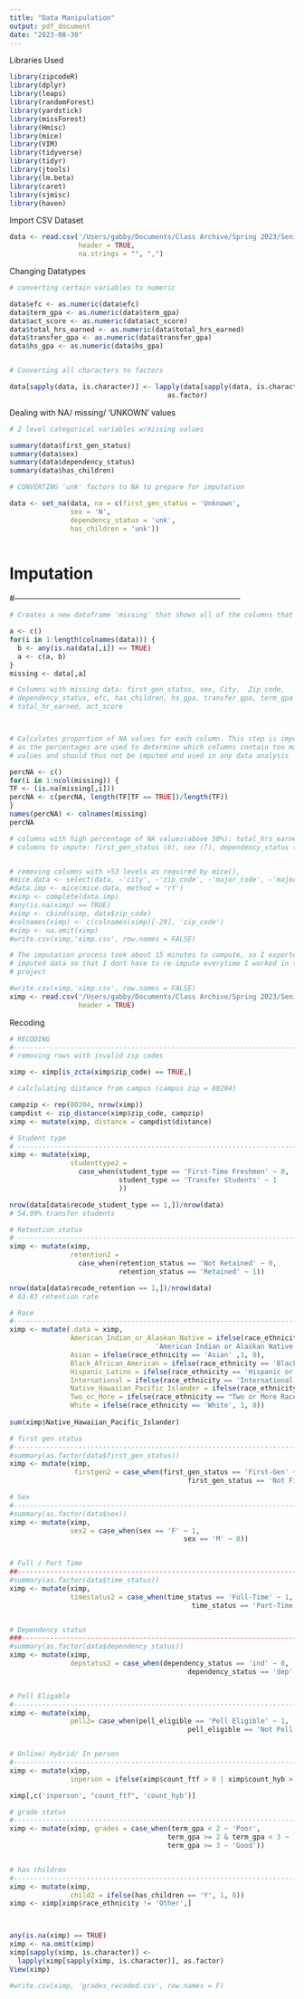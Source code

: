 ```yaml
---
title: "Data Manipulation"
output: pdf_document
date: "2023-08-30"
---
```



Libraries Used
```r
library(zipcodeR)
library(dplyr)
library(leaps)
library(randomForest)
library(yardstick)
library(missForest)
library(Hmisc)
library(mice)
library(VIM)
library(tidyverse)
library(tidyr)
library(jtools)
library(lm.beta)
library(caret)
library(sjmisc)
library(haven)
```


Import CSV Dataset
```r
data <- read.csv('/Users/gabby/Documents/Class Archive/Spring 2023/Senior Project/Senior_Stats_data.csv',
                 header = TRUE,
                 na.strings = "", ",")


```


Changing Datatypes
```r

# converting certain variables to numeric

data$efc <- as.numeric(data$efc)
data$term_gpa <- as.numeric(data$term_gpa)
data$act_score <- as.numeric(data$act_score)
data$total_hrs_earned <- as.numeric(data$total_hrs_earned)
data$transfer_gpa <- as.numeric(data$transfer_gpa)
data$hs_gpa <- as.numeric(data$hs_gpa)


# Converting all characters to factors

data[sapply(data, is.character)] <- lapply(data[sapply(data, is.character)], 
                                       as.factor)
```


Dealing with NA/ missing/ 'UNKOWN' values
```r
# 2 level categorical variables w/missing values

summary(data$first_gen_status)
summary(data$sex)
summary(data$dependency_status)
summary(data$has_children)

# CONVERTING 'unk' factors to NA to prepare for imputation

data <- set_na(data, na = c(first_gen_status = 'Unknown',
               sex = 'N',
               dependency_status = 'unk',
               has_children = 'unk'))
  
```

# Imputation
#--------------------------------------------------------------------------------------
```r

# Creates a new dataframe 'missing' that shows all of the columns that contain NA values

a <- c()
for(i in 1:length(colnames(data))) {
  b <- any(is.na(data[,i]) == TRUE)
  a <- c(a, b)
}
missing <- data[,a]

# Columns with missing data: first_gen_status, sex, City,  Zip_code, 
# dependency_status, efc, has_children, hs_gpa, transfer_gpa, term_gpa
# total_hr_earned, act_score



# Calculates proportion of NA values for each column. This step is important
# as the percentages are used to determine which columns contain too many NA
# values and should thus not be imputed and used in any data analysis

percNA <- c()
for(i in 1:ncol(missing)) {
TF <- (is.na(missing[,i]))
percNA <- c(percNA, length(TF[TF == TRUE])/length(TF))
}
names(percNA) <- colnames(missing)
percNA

# columns with high percentage of NA values(above 50%): total_hrs_earned, and act_score
# colomns to impute: first_gen_status (6), sex (7), dependency_status (17), efc(20), has_children(21)


# removing columns with >53 levels as required by mice(), 
#mice.data <- select(data, -'city', -'zip_code', -'major_code', -'major_desc')
#data.imp <- mice(mice.data, method = 'rf')
#ximp <- complete(data.imp)
#any(is.na(ximp) == TRUE)
#ximp <- cbind(ximp, data$zip_code)
#colnames(ximp) <- c(colnames(ximp)[-29], 'zip_code')
#ximp <- na.omit(ximp)
#write.csv(ximp,'ximp.csv', row.names = FALSE)

# The imputation process took about 15 minutes to compute, so I exported the 
# imputed data so that I dont have to re-impute everytime I worked in this
# project

#write.csv(ximp,'ximp.csv', row.names = FALSE)
ximp <- read.csv('/Users/gabby/Documents/Class Archive/Spring 2023/Senior Project/ximp.csv',
                 header = TRUE)

```


Recoding
```r

# RECODING
#-------------------------------------------------------------------------------
# removing rows with invalid zip codes

ximp <- ximp[is_zcta(ximp$zip_code) == TRUE,]

# calclulating distance from campus (campus zip = 80204)

campzip <- rep(80204, nrow(ximp))
campdist <- zip_distance(ximp$zip_code, campzip)
ximp <- mutate(ximp, distance = campdist$distance)

# Student type
# ------------------------------------------------------------------------------
ximp <- mutate(ximp,
               studenttype2 =
                 case_when(student_type == 'First-Time Freshmen' ~ 0,
                           student_type == 'Transfer Students' ~ 1
                           ))

nrow(data[data$recode_student_type == 1,])/nrow(data)
# 54.99% transfer students

# Retention status
# ------------------------------------------------------------------------------
ximp <- mutate(ximp,
               retention2 =
                 case_when(retention_status == 'Not Retained' ~ 0,
                           retention_status == 'Retained' ~ 1))

nrow(data[data$recode_retention == 1,])/nrow(data)
# 63.83 retention rate

# Race
#------------------------------------------------------------------------------
ximp <- mutate(.data = ximp,
               American_Indian_or_Alaskan_Native = ifelse(race_ethnicity == 
                                    'American Indian or Alaskan Native', 1, 0),
               Asian = ifelse(race_ethnicity == 'Asian' ,1, 0),
               Black_African_American = ifelse(race_ethnicity == 'Black or African American', 1, 0),
               Hispanic_Latino = ifelse(race_ethnicity == 'Hispanic or Latino', 1, 0),
               International = ifelse(race_ethnicity == 'International Students' , 1, 0),
               Native_Hawaiian_Pacific_Islander = ifelse(race_ethnicity == 'Native Hawaiian or Pacific Islander' , 1, 0),
               Two_or_More = ifelse(race_ethnicity == "Two or More Races" , 1, 0),
               White = ifelse(race_ethnicity == 'White', 1, 0))
 
sum(ximp$Native_Hawaiian_Pacific_Islander)

# first gen status
#------------------------------------------------------------------------------
#summary(as.factor(data$first_gen_status))
ximp <- mutate(ximp,
                firstgen2 = case_when(first_gen_status == 'First-Gen' ~ 1,
                                            first_gen_status == 'Not First-Gen' ~ 0))

# Sex
#------------------------------------------------------------------------------
#summary(as.factor(data$sex))
ximp <- mutate(ximp,
               sex2 = case_when(sex == 'F' ~ 1,
                                           sex == 'M' ~ 0))


# Full / Part Time
##------------------------------------------------------------------------------
#summary(as.factor(data$time_status))
ximp <- mutate(ximp,
               timestatus2 = case_when(time_status == 'Full-Time' ~ 1,
                                             time_status == 'Part-Time' ~ 0))


# Dependency status
###------------------------------------------------------------------------------
#summary(as.factor(data$dependency_status))
ximp <- mutate(ximp,
               depstatus2 = case_when(dependency_status == 'ind' ~ 0,
                                            dependency_status == 'dep' ~ 1))


# Pell Eligable
#------------------------------------------------------------------------------
ximp <- mutate(ximp,
               pell2= case_when(pell_eligible == 'Pell Eligible' ~ 1,
                                            pell_eligible == 'Not Pell Eligible' ~ 0))


# Online/ Hybrid/ In person
#------------------------------------------------------------------------------
ximp <- mutate(ximp,
               inperson = ifelse(ximp$count_ftf > 0 | ximp$count_hyb > 0 , 1, 0)) 

ximp[,c('inperson', "count_ftf", 'count_hyb')]

# grade status
#------------------------------------------------------------------------------
ximp <- mutate(ximp, grades = case_when(term_gpa < 2 ~ 'Poor',
                                       term_gpa >= 2 & term_gpa < 3 ~ 'Fair',
                                       term_gpa >= 3 ~ 'Good'))


# has children
#------------------------------------------------------------------------------
ximp <- mutate(ximp,
               child2 = ifelse(has_children == 'Y', 1, 0))
ximp <- ximp[ximp$race_ethnicity != 'Other',]



any(is.na(ximp) == TRUE)
ximp <- na.omit(ximp)
ximp[sapply(ximp, is.character)] <- 
  lapply(ximp[sapply(ximp, is.character)], as.factor)
View(ximp)

#write.csv(ximp, 'grades_recoded.csv', row.names = F)

```

